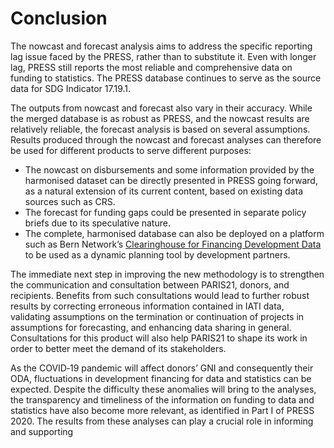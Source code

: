 # Conclusion

The nowcast and forecast analysis aims to address the specific reporting lag issue faced by the PRESS, rather than to substitute it. Even with longer lag, PRESS still reports the most reliable and comprehensive data on funding to statistics. The PRESS database continues to serve as the source data for SDG Indicator 17.19.1.

The outputs from nowcast and forecast also vary in their accuracy. While the merged database is as
robust as PRESS, and the nowcast results are relatively reliable, the forecast analysis is based on
several assumptions. Results produced through the nowcast and forecast analyses can therefore be
used for different products to serve different purposes:

  - The nowcast on disbursements and some information provided by the harmonised dataset
can be directly presented in PRESS going forward, as a natural extension of its current
content, based on existing data sources such as CRS.
  - The forecast for funding gaps could be presented in separate policy briefs due to its
speculative nature.
  - The complete, harmonised database can also be deployed on a platform such as Bern
Network’s [Clearinghouse for Financing Development Data](https://smartdatafinance.org) to be used as a dynamic
planning tool by development partners.

The immediate next step in improving the new methodology is to strengthen the communication and
consultation between PARIS21, donors, and recipients. Benefits from such consultations would lead
to further robust results by correcting erroneous information contained in IATI data, validating
assumptions on the termination or continuation of projects in assumptions for forecasting, and
enhancing data sharing in general. Consultations for this product will also help PARIS21 to shape its
work in order to better meet the demand of its stakeholders.

As the COVID‐19 pandemic will affect donors’ GNI and consequently their ODA, fluctuations in
development financing for data and statistics can be expected. Despite the difficulty these anomalies
will bring to the analyses, the transparency and timeliness of the information on funding to data and
statistics have also become more relevant, as identified in Part I of PRESS 2020. The results from these
analyses can play a crucial role in informing and supporting 
